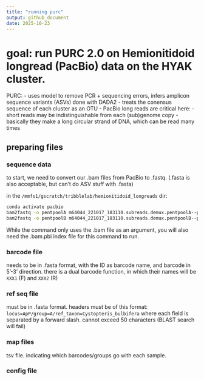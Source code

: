 ```yaml
---
title: "running purc"
output: github_document
date: 2025-10-23
---
```


# goal: run PURC 2.0 on Hemionitidoid longread (PacBio) data on the HYAK cluster.

PURC: 
    - uses model to remove PCR + sequencing errors, infers amplicon sequence variants (ASVs)
      done with DADA2
    - treats the conensus sequence of each cluster as an OTU
    - PacBio long reads are critical here:
        - short reads may be indistinguishable from each (sub)genome copy 
        - basically they make a long circular strand of DNA, which can be read many times

## preparing files

### sequence data

to start, we need to convert our .bam files from PacBio to .fastq.
(.fasta is also acceptable, but can't do ASV stuff with .fasta)

in the `/mmfs1/gscratch/tribblelab/hemionitidoid_longreads` dir:

```bash
conda activate pacbio
bam2fastq -o pentpoolA m64044_221017_183110.subreads.demux.pentpoolA--pentpoolA.bam
bam2fastq -o pentpoolB m64044_221017_183110.subreads.demux.pentpoolB--pentpoolB.bam
```

While the command only uses the .bam file as an argument, you will also need the .bam.pbi index file 
for this command to run.

### barcode file

needs to be in .fasta format, with the ID as barcode name, and barcode in 5'-3' direction.
there is a dual barcode function, in which their names will be `XXX1` (F) and `XXX2` (R)

### ref seq file

must be in .fasta format. headers must be of this format:
`locus=ApP/group=A/ref_taxon=Cystopteris_bulbifera`
where each field is separated by a forward slash.
cannot exceed 50 characters (BLAST search will fail)

### map files

tsv file. indicating which barcodes/groups go with each sample.

### config file